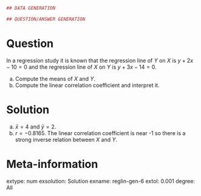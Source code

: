 
```r
## DATA GENERATION

## QUESTION/ANSWER GENERATION

```

Question
========
In a regression study it is known that the regression line of $Y$ on $X$ is $y+2x-10=0$ and the regression line of $X$ on $Y$ is $y+3x-14=0$.

a. Compute the means of $X$ and $Y$.
a. Compute the linear correlation coefficient and interpret it. 

Solution
========
a. $\bar x=4$ and $\bar y=2$.
a. $r=-0.8165$. The linear correlation coefficient is near -1 so there is a strong inverse relation between $X$ and $Y$.

Meta-information 
================
extype: num
exsolution: Solution
exname: reglin-gen-6
extol: 0.001
degree: All
 
